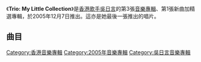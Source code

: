 {{Album infobox | <!-- See Wikipedia:WikiProject_Albums -->
| Name        = Trio: My Little Collection
| Type        = [[精選輯|精選輯]]
| Artist      = [[吳日言|吳日言]]
| Cover       = 吳日言 Trio.jpg
| Released    = 2005年12月7日
| Recorded    = 2005年
| Genre       = [[粵語流行音樂|粵語流行音樂]]
| Length      = 41:10
| Label       = [[Silly_Thing|Silly Thing]]
| Last album  = [[Two_Little|Two Little]]<br>（2004年）
| This album  = '''Trio: My Little Collection'''<br>（2005年）
| Next album  = 
}}

《'''Trio: My Little Collection'''》是[[香港|香港]][[歌手|歌手]][[吳日言|吳日言]]的第3張[[音樂專輯|音樂專輯]]、第1張新曲加精選專輯，於2005年12月7日推出。這亦是她最後一張推出的唱片。

==曲目==
{{Tracklist

| font_size = 90%
| total_length = 41:10

| extra_column = 首次收錄專輯

| title1 = 灰
| music1 = [[徐繼宗|徐繼宗]]
| lyrics1 = [[蔡冕麗|夏至]]
| arranger1 = [[Billy_Chan|Billy Chan]]
| producer1 = [[林潤明|林潤明]]
| note1 = '''新歌'''
| longnote1 = 
| extra1 = Trio: My Little Collection
| length1 = 3:47

| title2 = 說中了
| music2 = 徐繼宗
| lyrics2 = 徐繼宗
| arranger2 = [[伍仲衡|伍仲衡]]
| producer2 = 徐繼宗
| note2 = '''新歌'''
| longnote2 = 
| extra2 = Trio: My Little Collection
| length2 = 3:22

| title3 = 8個吻
| music3 = [[Eric_Kwok|Eric Kwok]]
| lyrics3 = [[黃偉文|黃偉文]]
| arranger3 = Eric Kwok
| producer3 = Eric Kwok
| note3 = '''新歌'''
| longnote3 = 
| extra3 = Trio: My Little Collection
| length3 = 4:04

| title4 = 有口難言
| music4 = [[胡波|胡波]]
| lyrics4 = [[Yoyo|Yoyo]]
| arranger4 = 胡波
| producer4 = 胡波
| note4 = '''新歌'''
| longnote4 = 
| extra4 = Trio: My Little Collection
| length4 = 4:07

| title5 = 玻璃
| music5 = [[阿飛_(作曲人)|阿飛]]
| lyrics5 = [[陳文剛|陳文剛]]
| arranger5 = 胡波，阿飛
| producer5 = 胡波
| note5 = '''新歌'''
| longnote5 = 
| extra5 = Trio: My Little Collection
| length5 = 3:50

| title6 = 扯線風箏
| music6 = [[古馳_(歌手)|古馳]]
| lyrics6 = [[周海渝|周海渝]]
| arranger6 = 古馳
| producer6 = [[Bliss_(組合)|Bliss]]
| longnote6 = 
| extra6 = [[Little_One|Little One]]
| length6 = 3:45

| title7 = 我是外星人
| music7 = [[Polly|Polly]]
| lyrics7 = [[Paul_Wan|Paul Wan]]
| arranger7 = 胡波，[[藝琛|藝琛]]
| producer7 = [[歐陽燊|歐陽燊]]，胡波
| longnote7 = 
| extra7 = [[Two_Little|Two Little]]
| length7 = 3:35

| title8 = 快樂時代
| music8 = 古馳
| lyrics8 = [[蕭潤邦|奧斯卡]]
| arranger8 = Bliss
| producer8 = Bliss
| longnote8 = 
| extra8 = [[Little_One|Little One]]
| length8 = 3:27

| title9 = 轉機
| music9 = 伍仲衡
| lyrics9 = [[鄺兆昌|青介]]
| arranger9 = [[王雙駿|王雙駿]]
| producer9 = 王雙駿
| longnote9 = 
| extra9 = [[Two_Little|Two Little]]
| length9 = 3:53

| title10 = 點解問點解
| music10 = Eric Kwok
| lyrics10 = Paul Wan
| arranger10 = Eric Kwok
| producer10 = Eric Kwok
| longnote10 = 
| extra10 = [[Two_Little|Two Little]]
| length10 = 3:47

| title11 = 笨
| music11 = 古馳
| lyrics11 = 奧斯卡
| arranger11 = 古馳
| producer11 = Bliss
| longnote11 = 
| extra11 = [[Little_One|Little One]]
| length11 = 3:32
}}


[[Category:香港音樂專輯|Category:香港音樂專輯]]
[[Category:2005年音樂專輯|Category:2005年音樂專輯]]
[[Category:吳日言音樂專輯|Category:吳日言音樂專輯]]